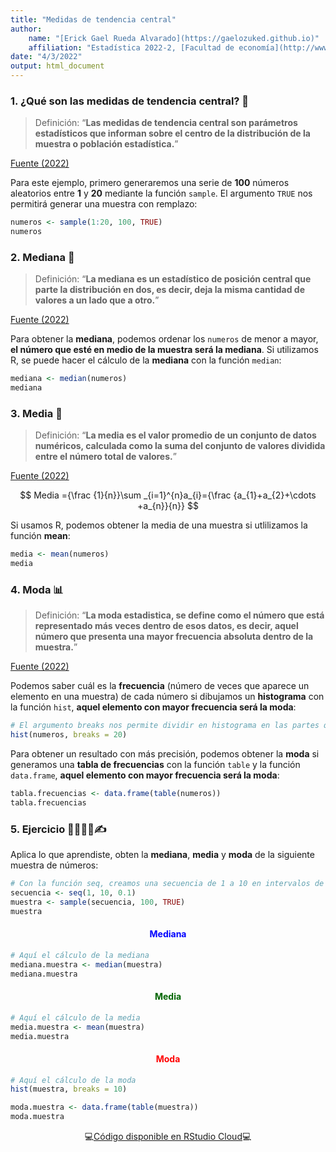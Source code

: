 ```yaml
---
title: "Medidas de tendencia central"
author:
    name: "[Erick Gael Rueda Alvarado](https://gaelozuked.github.io)"
    affiliation: "Estadística 2022-2, [Facultad de economía](http://www.economia.unam.mx/)"
date: "4/3/2022"
output: html_document
---
```


### 1. ¿Qué son las medidas de tendencia central? 🤔 {style="text-align: justify;"}

> Definición: "**Las medidas de tendencia central son parámetros estadísticos que informan sobre el centro de la distribución de la muestra o población estadística.**"

[Fuente (2022)](https://economipedia.com/definiciones/medidas-de-tendencia-central.html "Fuente (año)")

Para este ejemplo, primero generaremos una serie de **100** números aleatorios entre **1** y **20** mediante la función `sample`. El argumento `TRUE` nos permitirá generar una muestra con remplazo:

```r
numeros <- sample(1:20, 100, TRUE)
numeros
```

### 2. Mediana 📍 {style="text-align: justify;"}

> Definición: "**La mediana es un estadístico de posición central que parte la distribución en dos, es decir, deja la misma cantidad de valores a un lado que a otro.**"

[Fuente (2022)](https://economipedia.com/definiciones/mediana.html "Fuente (año)")

Para obtener la **mediana**, podemos ordenar los `numeros` de menor a mayor, **el número que esté en medio de la muestra será la mediana**. Si utilizamos R, se puede hacer el cálculo de la **mediana** con la función `median`:

```r
mediana <- median(numeros)
mediana
```

### 3. Media 🧮 {style="text-align: justify;"}

> Definición: "**La media es el valor promedio de un conjunto de datos numéricos, calculada como la suma del conjunto de valores dividida entre el número total de valores.**"

[Fuente (2022)](https://economipedia.com/definiciones/media.html "Fuente (año)")

<center>

$$ Media ={\frac {1}{n}}\sum _{i=1}^{n}a_{i}={\frac {a_{1}+a_{2}+\cdots +a_{n}}{n}} $$

</center>

Si usamos R, podemos obtener la media de una muestra si utlilizamos la función **mean**:

```r
media <- mean(numeros)
media
```

### 4. Moda 📊 {style="text-align: justify;"}

> Definición: "**La moda estadistica, se define como el número que está representado más veces dentro de esos datos, es decir, aquel número que presenta una mayor frecuencia absoluta dentro de la muestra.**"

[Fuente (2022)](https://estadisticamente.com/moda-estadistica/ "Fuente (año)")

Podemos saber cuál es la **frecuencia** (número de veces que aparece un elemento en una muestra) de cada número si dibujamos un **histograma** con la función `hist`, **aquel elemento con mayor frecuencia será la moda**:

```r
# El argumento breaks nos permite dividir en histograma en las partes que queramos
hist(numeros, breaks = 20)
```

Para obtener un resultado con más precisión, podemos obtener la **moda** si generamos una **tabla de frecuencias** con la función `table` y la función `data.frame`, **aquel elemento con mayor frecuencia será la moda**:

```r
tabla.frecuencias <- data.frame(table(numeros))
tabla.frecuencias

```

### 5. Ejercicio 👩‍💻👨‍💻✍ {style="text-align: justify;"}

Aplica lo que aprendiste, obten la **mediana**, **media** y **moda** de la siguiente muestra de números:

```r
# Con la función seq, creamos una secuencia de 1 a 10 en intervalos de 0.1 en 0.1
secuencia <- seq(1, 10, 0.1)
muestra <- sample(secuencia, 100, TRUE)
muestra
```

#### Mediana {style="text-align: center; color: blue;"}

```r
# Aquí el cálculo de la mediana
mediana.muestra <- median(muestra)
mediana.muestra
```

#### Media {style="text-align: center; color: darkgreen;"}

```r
# Aquí el cálculo de la media
media.muestra <- mean(muestra)
media.muestra
```

#### Moda {style="text-align: center; color: red;"}

```r
# Aquí el cálculo de la moda
hist(muestra, breaks = 10)
```

```r
moda.muestra <- data.frame(table(muestra))
moda.muestra
```

<center>

💻[Código disponible en RStudio Cloud](https://rstudio.cloud/project/3671022 "👩‍💻 Disponible en RStudio Cloud 👨‍💻")💻

</center>

